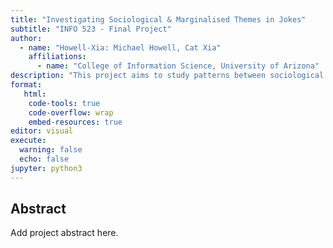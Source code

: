 ```yaml
---
title: "Investigating Sociological & Marginalised Themes in Jokes"
subtitle: "INFO 523 - Final Project"
author: 
  - name: "Howell-Xia: Michael Howell, Cat Xia"
    affiliations:
      - name: "College of Information Science, University of Arizona"
description: "This project aims to study patterns between sociological categories (gender, race, ability, etc) and humor in jokes collected from three websites (primarily Reddit) around 2017.  We are specifically interested in identifying patterns around which marginalised groups and themes are represented in the jokes, as well as how those themes relate to the ratings users assign to each joke."
format:
   html:
    code-tools: true
    code-overflow: wrap
    embed-resources: true
editor: visual
execute:
  warning: false
  echo: false
jupyter: python3
---
```


## Abstract

Add project abstract here.
